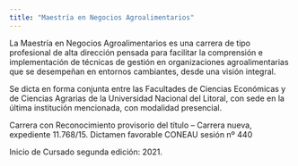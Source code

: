 ---
title: "Maestría en Negocios Agroalimentarios"
---

La Maestría en Negocios Agroalimentarios es una carrera de tipo profesional de alta dirección pensada para facilitar la comprensión e implementación de técnicas de gestión en organizaciones agroalimentarias que se desempeñan en entornos cambiantes, desde una visión integral.

Se dicta en forma conjunta entre las Facultades de Ciencias Económicas y de Ciencias Agrarias de la Universidad Nacional del Litoral, con sede en la última institución mencionada, con modalidad presencial.

Carrera con Reconocimiento provisorio del título – Carrera nueva, expediente 11.768/15. Dictamen favorable CONEAU sesión nº 440

Inicio de Cursado segunda edición: 2021.
